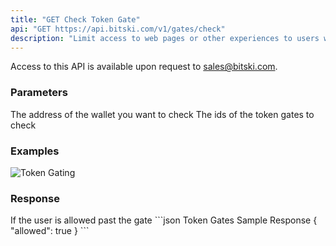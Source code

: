 ```yaml
---
title: "GET Check Token Gate"
api: "GET https://api.bitski.com/v1/gates/check"
description: "Limit access to web pages or other experiences to users who control a specific token."
---
```


<Note>Access to this API is available upon request to sales@bitski.com.</Note>

### Parameters

<ParamField query="wallet" type="string" required>
  The address of the wallet you want to check
</ParamField>

<ParamField query="gateIds" type="array of string" required>
  The ids of the token gates to check
</ParamField>

### Examples
![Token Gating](/assets/images/token-gating-1492c273644ac0dca630fba6ee2ce685.png)

### Response
<ResponseField name="allowed" type="boolean" required>
  If the user is allowed past the gate
</ResponseField>

<ResponseExample>
```json Token Gates Sample Response
{
  "allowed": true
}
```
</ResponseExample>
